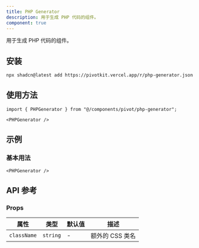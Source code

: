 ```yaml
---
title: PHP Generator
description: 用于生成 PHP 代码的组件。
component: true
---
```


用于生成 PHP 代码的组件。

<ComponentPreview name="php-generator-demo" />

## 安装

```bash
npx shadcn@latest add https://pivotkit.vercel.app/r/php-generator.json
```

## 使用方法

```tsx
import { PHPGenerator } from "@/components/pivot/php-generator";
```

```tsx
<PHPGenerator />
```

## 示例

### 基本用法

```tsx
<PHPGenerator />
```

## API 参考

### Props

| 属性        | 类型     | 默认值 | 描述            |
| ----------- | -------- | ------ | --------------- |
| `className` | `string` | -      | 额外的 CSS 类名 |
